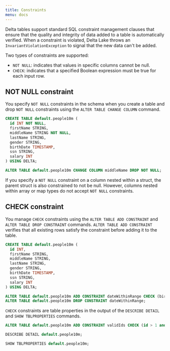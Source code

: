 ```yaml
---
title: Constraints
menu: docs
---
```


Delta tables support standard SQL constraint management clauses that ensure that the quality and integrity of data added to a table is automatically verified. When a constraint is violated, Delta Lake throws an `InvariantViolationException` to signal that the new data can't be added.

Two types of constraints are supported:

- `NOT NULL`: indicates that values in specific columns cannot be null.
- `CHECK`: indicates that a specified Boolean expression must be true for each input row.

## NOT NULL constraint

You specify `NOT NULL` constraints in the schema when you create a table and drop `NOT NULL` constraints using the `ALTER TABLE CHANGE COLUMN` command.

```sql
CREATE TABLE default.people10m (
  id INT NOT NULL,
  firstName STRING,
  middleName STRING NOT NULL,
  lastName STRING,
  gender STRING,
  birthDate TIMESTAMP,
  ssn STRING,
  salary INT
) USING DELTA;

ALTER TABLE default.people10m CHANGE COLUMN middleName DROP NOT NULL;
```

If you specify a `NOT NULL` constraint on a column nested within a struct, the parent struct is also constrained to not be null. However, columns nested within array or map types do not accept `NOT NULL` constraints.

## CHECK constraint

You manage `CHECK` constraints using the `ALTER TABLE ADD CONSTRAINT` and `ALTER TABLE DROP CONSTRAINT` commands. `ALTER TABLE ADD CONSTRAINT` verifies that all existing rows satisfy the constraint before adding it to the table.

```sql
CREATE TABLE default.people10m (
  id INT,
  firstName STRING,
  middleName STRING,
  lastName STRING,
  gender STRING,
  birthDate TIMESTAMP,
  ssn STRING,
  salary INT
) USING DELTA;

ALTER TABLE default.people10m ADD CONSTRAINT dateWithinRange CHECK (birthDate > '1900-01-01');
ALTER TABLE default.people10m DROP CONSTRAINT dateWithinRange;
```

`CHECK` constraints are table properties in the output of the `DESCRIBE DETAIL` and `SHOW TBLPROPERTIES` commands.

```sql
ALTER TABLE default.people10m ADD CONSTRAINT validIds CHECK (id > 1 and id < 99999999);

DESCRIBE DETAIL default.people10m;

SHOW TBLPROPERTIES default.people10m;
```
